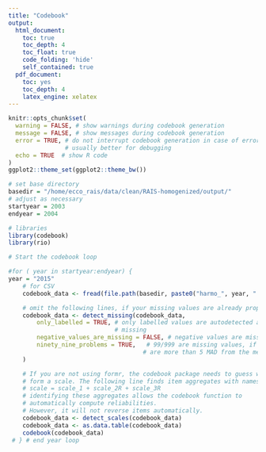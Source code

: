 ```yaml
---
title: "Codebook"
output:
  html_document:
    toc: true
    toc_depth: 4
    toc_float: true
    code_folding: 'hide'
    self_contained: true
  pdf_document:
    toc: yes
    toc_depth: 4
    latex_engine: xelatex
---
```


```r
knitr::opts_chunk$set(
  warning = FALSE, # show warnings during codebook generation
  message = FALSE, # show messages during codebook generation
  error = TRUE, # do not interrupt codebook generation in case of errors,
                # usually better for debugging
  echo = TRUE  # show R code
)
ggplot2::theme_set(ggplot2::theme_bw())

# set base directory
basedir = "/home/ecco_rais/data/clean/RAIS-homogenized/output/"
# adjust as necessary
startyear = 2003
endyear = 2004

# libraries
library(codebook)
library(rio)

# Start the codebook loop

#for ( year in startyear:endyear) {
year = "2015"
    # for CSV
    codebook_data <- fread(file.path(basedir, paste0("harmo_", year, ".csv")))

    # omit the following lines, if your missing values are already properly labelled
    codebook_data <- detect_missing(codebook_data,
        only_labelled = TRUE, # only labelled values are autodetected as
                              # missing
        negative_values_are_missing = FALSE, # negative values are missing values
        ninety_nine_problems = TRUE,   # 99/999 are missing values, if they
                                      # are more than 5 MAD from the median
    )

    # If you are not using formr, the codebook package needs to guess which items
    # form a scale. The following line finds item aggregates with names like this:
    # scale = scale_1 + scale_2R + scale_3R
    # identifying these aggregates allows the codebook function to
    # automatically compute reliabilities.
    # However, it will not reverse items automatically.
    codebook_data <- detect_scales(codebook_data)
    codebook_data <- as.data.table(codebook_data)
    codebook(codebook_data)
 # } # end year loop
```